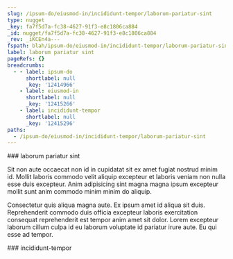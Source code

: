 ```yaml
---
slug: /ipsum-do/eiusmod-in/incididunt-tempor/laborum-pariatur-sint
type: nugget
_key: fa7f5d7a-fc38-4627-91f3-e8c1806ca884
_id: nugget/fa7f5d7a-fc38-4627-91f3-e8c1806ca884
_rev: _iKCEn4a---
fspath: blah/ipsum-do/eiusmod-in/incididunt-tempor/laborum-pariatur-sint.md
label: laborum pariatur sint
pageRefs: {}
breadcrumbs:
  - - label: ipsum-do
      shortlabel: null
      _key: '12414966'
    - label: eiusmod-in
      shortlabel: null
      _key: '12415266'
    - label: incididunt-tempor
      shortlabel: null
      _key: '12415296'
paths:
  - /ipsum-do/eiusmod-in/incididunt-tempor/laborum-pariatur-sint
---
```


<NuggetArea>
<Nugget slug="/ipsum-do/eiusmod-in/incididunt-tempor/laborum-pariatur-sint" type="nugget" _key="fa7f5d7a-fc38-4627-91f3-e8c1806ca884" _id="nugget/fa7f5d7a-fc38-4627-91f3-e8c1806ca884" _rev="_iKCEn4a---" fspath="blah/ipsum-do/eiusmod-in/incididunt-tempor/laborum-pariatur-sint.md" label="laborum pariatur sint" paths="/ipsum-do/eiusmod-in/incididunt-tempor/laborum-pariatur-sint">
<NuggetBody>
### laborum pariatur sint

Sit non aute occaecat non id in cupidatat sit ex amet fugiat nostrud minim id. Mollit laboris commodo velit aliquip excepteur et laboris veniam non nulla esse duis excepteur. Anim adipisicing sint magna magna ipsum excepteur mollit sunt anim commodo minim minim do aliquip.

Consectetur quis aliqua magna aute. Ex ipsum amet id aliqua sit duis. Reprehenderit commodo duis officia excepteur laboris exercitation consequat reprehenderit est tempor anim amet sit dolor. Lorem excepteur laborum cillum culpa id eu laborum voluptate id pariatur irure aute. Eu qui esse ad tempor.

</NuggetBody>
<Breadcrumbs>
<Crumbs>
<Crumb _key="12414966" label="ipsum-do" /><Crumb _key="12415266" label="eiusmod-in" /><Crumb _key="12415296" label="incididunt-tempor" />
</Crumbs>
</Breadcrumbs>
</Nugget>

<NuggetsInbound>
</NuggetsInbound>
<NuggetsOutbound>
</NuggetsOutbound>
</NuggetArea>
<PassagesInbound>
<Passage direction="inbound" type="passage" _key="12415296" _id="passage/12415296" _rev="_iKCEn4W---" label="incididunt-tempor" passage="incididunt-tempor" fspath="blah/ipsum-do/eiusmod-in/incididunt-tempor" paths="/ipsum-do/eiusmod-in/incididunt-tempor" slug="/ipsum-do/eiusmod-in/incididunt-tempor">
<NuggetBody>
### incididunt-tempor

</NuggetBody>
<Breadcrumbs>
<Crumbs>
<Crumb _key="12414966" label="ipsum-do" /><Crumb _key="12415266" label="eiusmod-in" />
</Crumbs>
</Breadcrumbs>
</Passage>

</PassagesInbound>
<PassagesOutbound>
</PassagesOutbound>